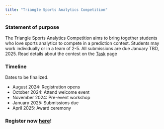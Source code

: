 ```yaml
---
title: "Triangle Sports Analytics Competition"
---
```


### Statement of purpose

The Triangle Sports Analytics Competition aims to bring together students who love sports analytics to compete in a prediction contest. Students may work individually or in a team of 2-5. All submissions are due January TBD, 2025. Read details about the contest on the [Task](/task) page

### Timeline

Dates to be finalized. 

- August 2024: Registration opens
- October 2024: Attend welcome event
- November 2024: Pre-event workshop
- January 2025: Submissions due
- April 2025: Award ceremony

### Register now [here](https://forms.gle/PCqbq2rrjqR9ByMX8)!
